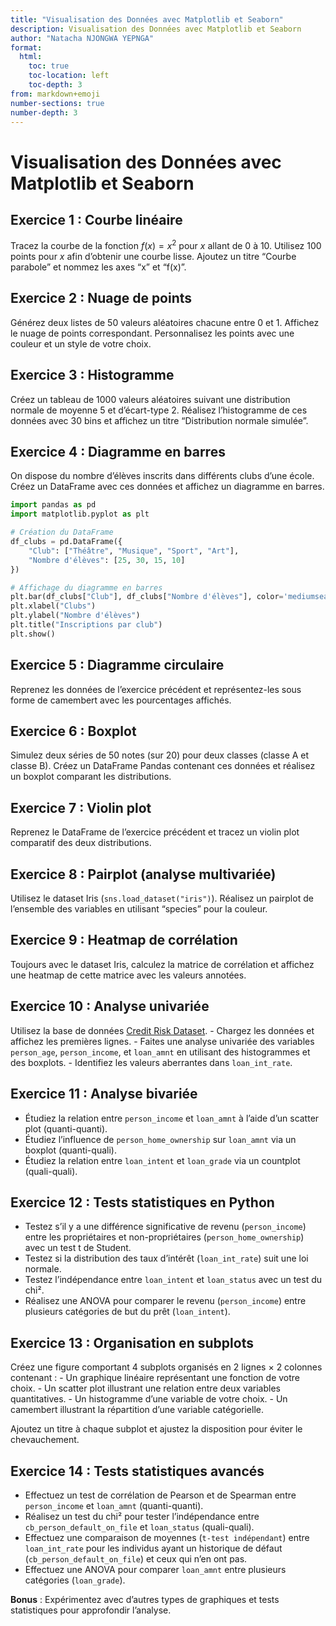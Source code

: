 ```yaml
---
title: "Visualisation des Données avec Matplotlib et Seaborn"
description: Visualisation des Données avec Matplotlib et Seaborn
author: "Natacha NJONGWA YEPNGA"
format: 
  html:
    toc: true
    toc-location: left
    toc-depth: 3
from: markdown+emoji
number-sections: true
number-depth: 3
---
```

# Visualisation des Données avec Matplotlib et Seaborn

## Exercice 1 : Courbe linéaire
Tracez la courbe de la fonction $f(x) = x^2$ pour $x$ allant de 0 à 10. Utilisez 100 points pour $x$ afin d’obtenir une courbe lisse. Ajoutez un titre "Courbe parabole" et nommez les axes "x" et "f(x)".

## Exercice 2 : Nuage de points
Générez deux listes de 50 valeurs aléatoires chacune entre 0 et 1. Affichez le nuage de points correspondant. Personnalisez les points avec une couleur et un style de votre choix.

## Exercice 3 : Histogramme
Créez un tableau de 1000 valeurs aléatoires suivant une distribution normale de moyenne 5 et d’écart-type 2. Réalisez l’histogramme de ces données avec 30 bins et affichez un titre "Distribution normale simulée".

## Exercice 4 : Diagramme en barres
On dispose du nombre d’élèves inscrits dans différents clubs d’une école. Créez un DataFrame avec ces données et affichez un diagramme en barres.

```python
import pandas as pd
import matplotlib.pyplot as plt

# Création du DataFrame
df_clubs = pd.DataFrame({
    "Club": ["Théâtre", "Musique", "Sport", "Art"],
    "Nombre d'élèves": [25, 30, 15, 10]
})

# Affichage du diagramme en barres
plt.bar(df_clubs["Club"], df_clubs["Nombre d'élèves"], color='mediumseagreen')
plt.xlabel("Clubs")
plt.ylabel("Nombre d'élèves")
plt.title("Inscriptions par club")
plt.show()
```

## Exercice 5 : Diagramme circulaire
Reprenez les données de l’exercice précédent et représentez-les sous forme de camembert avec les pourcentages affichés.

## Exercice 6 : Boxplot
Simulez deux séries de 50 notes (sur 20) pour deux classes (classe A et classe B). Créez un DataFrame Pandas contenant ces données et réalisez un boxplot comparant les distributions.

## Exercice 7 : Violin plot
Reprenez le DataFrame de l’exercice précédent et tracez un violin plot comparatif des deux distributions.

## Exercice 8 : Pairplot (analyse multivariée)
Utilisez le dataset Iris (`sns.load_dataset("iris")`). Réalisez un pairplot de l’ensemble des variables en utilisant "species" pour la couleur.

## Exercice 9 : Heatmap de corrélation
Toujours avec le dataset Iris, calculez la matrice de corrélation et affichez une heatmap de cette matrice avec les valeurs annotées.

## Exercice 10 : Analyse univariée
Utilisez la base de données [Credit Risk Dataset](https://www.kaggle.com/datasets/laotse/credit-risk-dataset?resource=download).
- Chargez les données et affichez les premières lignes.
- Faites une analyse univariée des variables `person_age`, `person_income`, et `loan_amnt` en utilisant des histogrammes et des boxplots.
- Identifiez les valeurs aberrantes dans `loan_int_rate`.

## Exercice 11 : Analyse bivariée
- Étudiez la relation entre `person_income` et `loan_amnt` à l’aide d’un scatter plot (quanti-quanti).
- Étudiez l’influence de `person_home_ownership` sur `loan_amnt` via un boxplot (quanti-quali).
- Étudiez la relation entre `loan_intent` et `loan_grade` via un countplot (quali-quali).

## Exercice 12 : Tests statistiques en Python
- Testez s’il y a une différence significative de revenu (`person_income`) entre les propriétaires et non-propriétaires (`person_home_ownership`) avec un test t de Student.
- Testez si la distribution des taux d’intérêt (`loan_int_rate`) suit une loi normale.
- Testez l’indépendance entre `loan_intent` et `loan_status` avec un test du chi².
- Réalisez une ANOVA pour comparer le revenu (`person_income`) entre plusieurs catégories de but du prêt (`loan_intent`).

## Exercice 13 : Organisation en subplots
Créez une figure comportant 4 subplots organisés en 2 lignes × 2 colonnes contenant :
- Un graphique linéaire représentant une fonction de votre choix.
- Un scatter plot illustrant une relation entre deux variables quantitatives.
- Un histogramme d’une variable de votre choix.
- Un camembert illustrant la répartition d’une variable catégorielle.

Ajoutez un titre à chaque subplot et ajustez la disposition pour éviter le chevauchement.

## Exercice 14 : Tests statistiques avancés
- Effectuez un test de corrélation de Pearson et de Spearman entre `person_income` et `loan_amnt` (quanti-quanti).
- Réalisez un test du chi² pour tester l’indépendance entre `cb_person_default_on_file` et `loan_status` (quali-quali).
- Effectuez une comparaison de moyennes (`t-test indépendant`) entre `loan_int_rate` pour les individus ayant un historique de défaut (`cb_person_default_on_file`) et ceux qui n’en ont pas.
- Effectuez une ANOVA pour comparer `loan_amnt` entre plusieurs catégories (`loan_grade`).

**Bonus** : Expérimentez avec d'autres types de graphiques et tests statistiques pour approfondir l'analyse.


